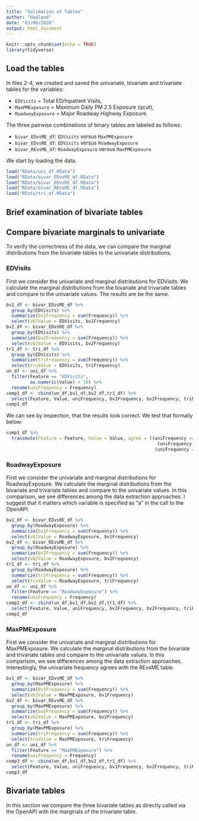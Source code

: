 ```yaml
---
title: "Validation of Tables"
author: "Haaland"
date: "03/06/2020"
output: html_document
---
```


```r
knitr::opts_chunk$set(echo = TRUE)
library(tidyverse)

```


## Load the tables

In files 2-4, we created and saved the univariate, bivariate and trivariate tables for the variables:

* `EDVisits` = Total ED/Inpatient Visits, 
* `MaxPMExposure` = Maximum Daily PM 2.5 Exposure (qcut), 
* `RoadwayExposure` = Major Roadway Highway Exposure.

The three pairwise combinations of binary tables are labeled as follows:

* `bivar_EDvsME_df`: `EDVisits` versus `MaxPMExposure`
* `bivar_EDvsRE_df`: `EDVisits` versus `RoadwayExposure`
* `bivar_REvsME_df`: `RoadwayExposure` versus `MaxPMExposure`

We start by loading the data.

```r
load("RData/uni_df.RData")
load("RData/bivar_EDvsME_df.RData")
load("RData/bivar_EDvsRE_df.RData")
load("RData/bivar_REvsME_df.RData")
load("RData/tri_df.RData")
```



## Brief examination of bivariate tables

## Compare bivariate marginals to univariate

To verify the correctness of the data, we can compare the marginal distributions from the bivariate tables to the univariate distributions.

### EDVisits

First we consider the univariate and marginal distributions for EDVisits. We calculate the marginal distributions from the bivariate and trivariate tables and compare to the univariate values. The results are be the same.

```r
bv1_df <- bivar_EDvsME_df %>%
  group_by(EDVisits) %>%
  summarize(bv1Frequency = sum(Frequency)) %>%
  select(vb1Value = EDVisits, bv1Frequency)
bv2_df <- bivar_EDvsRE_df %>%
  group_by(EDVisits) %>%
  summarize(bv2Frequency = sum(Frequency)) %>%
  select(vb2Value = EDVisits, bv2Frequency)
tr1_df <- tri_df %>%
  group_by(EDVisits) %>%
  summarize(triFrequency = sum(Frequency)) %>%
  select(truValue = EDVisits, triFrequency)
un_df <- uni_df %>%
  filter(Feature == "EDVisits",
         as.numeric(Value) < 10) %>%
  rename(uniFrequency = Frequency)
comp1_df <- cbind(un_df,bv1_df,bv2_df,tr1_df) %>%
  select(Feature, Value, uniFrequency, bv1Frequency, bv2Frequency, triFrequency)
comp1_df
```

We can see by inspection, that the results look correct. We test that formally below:

```r
comp1_df %>%
  transmute(Feature = Feature, Value = Value, agree = ((uniFrequency == bv1Frequency) & 
                                                         (uniFrequency == bv2Frequency) &
                                                        (uniFrequency == triFrequency)))
```

### RoadwayExposure

First we consider the univariate and marginal distributions for RoadwayExposure. We calculate the marginal distributions from the bivariate and trivariate tables and compare to the univariate values. In this comparison, we see differences among the data extraction approaches. I suggest that it matters which variable is specified as "a" in the call to the OpenAPI.

```r
bv1_df <- bivar_EDvsRE_df %>%
  group_by(RoadwayExposure) %>%
  summarize(bv1Frequency = sum(Frequency)) %>%
  select(vb1Value = RoadwayExposure, bv1Frequency)
bv2_df <- bivar_REvsME_df %>%
  group_by(RoadwayExposure) %>%
  summarize(bv2Frequency = sum(Frequency)) %>%
  select(vb2Value = RoadwayExposure, bv2Frequency)
tr1_df <- tri_df %>%
  group_by(RoadwayExposure) %>%
  summarize(triFrequency = sum(Frequency)) %>%
  select(truValue = RoadwayExposure, triFrequency)
un_df <- uni_df %>%
  filter(Feature == "RoadwayExposure") %>%
  rename(uniFrequency = Frequency)
comp2_df <- cbind(un_df,bv1_df,bv2_df,tr1_df) %>%
  select(Feature, Value, uniFrequency, bv1Frequency, bv2Frequency, triFrequency)
comp2_df
```

### MaxPMExposure

First we consider the univariate and marginal distributions for MaxPMExposure. We calculate the marginal distributions from the bivariate and trivariate tables and compare to the univariate values. In this comparison, we see differences among the data extraction approaches. Interestingly, the univariate frequency agrees with the REvsME table.

```r
bv1_df <- bivar_EDvsME_df %>%
  group_by(MaxPMExposure) %>%
  summarize(bv1Frequency = sum(Frequency)) %>%
  select(vb1Value = MaxPMExposure, bv1Frequency)
bv2_df <- bivar_REvsME_df %>%
  group_by(MaxPMExposure) %>%
  summarize(bv2Frequency = sum(Frequency)) %>%
  select(vb2Value = MaxPMExposure, bv2Frequency)
tr1_df <- tri_df %>%
  group_by(MaxPMExposure) %>%
  summarize(triFrequency = sum(Frequency)) %>%
  select(truValue = MaxPMExposure, triFrequency)
un_df <- uni_df %>%
  filter(Feature == "MaxPMExposure") %>%
  rename(uniFrequency = Frequency)
comp3_df <- cbind(un_df,bv1_df,bv2_df,tr1_df) %>%
  select(Feature, Value, uniFrequency, bv1Frequency, bv2Frequency, triFrequency)
comp3_df
```

## Bivariate tables

In this section we compare the three bivariate tables as directly called via the OpenAPI with the marginals of the trivariate table.